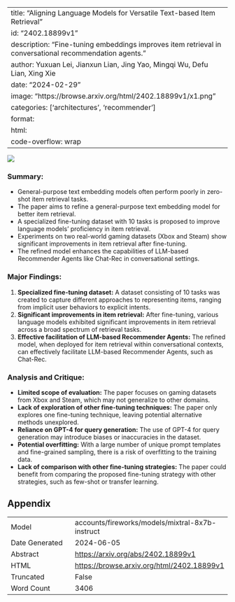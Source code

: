 
---
title: "Aligning Language Models for Versatile Text-based Item Retrieval"
id: "2402.18899v1"
description: "Fine-tuning embeddings improves item retrieval in conversational recommendation agents."
author: Yuxuan Lei, Jianxun Lian, Jing Yao, Mingqi Wu, Defu Lian, Xing Xie
date: "2024-02-29"
image: "https://browse.arxiv.org/html/2402.18899v1/x1.png"
categories: ['architectures', 'recommender']
format:
  html:
    code-overflow: wrap
---

![](https://browse.arxiv.org/html/2402.18899v1/x1.png)

### Summary:

- General-purpose text embedding models often perform poorly in zero-shot item retrieval tasks.
- The paper aims to refine a general-purpose text embedding model for better item retrieval.
- A specialized fine-tuning dataset with 10 tasks is proposed to improve language models' proficiency in item retrieval.
- Experiments on two real-world gaming datasets (Xbox and Steam) show significant improvements in item retrieval after fine-tuning.
- The refined model enhances the capabilities of LLM-based Recommender Agents like Chat-Rec in conversational settings.

### Major Findings:
1. **Specialized fine-tuning dataset:** A dataset consisting of 10 tasks was created to capture different approaches to representing items, ranging from implicit user behaviors to explicit intents.
2. **Significant improvements in item retrieval:** After fine-tuning, various language models exhibited significant improvements in item retrieval across a broad spectrum of retrieval tasks.
3. **Effective facilitation of LLM-based Recommender Agents:** The refined model, when deployed for item retrieval within conversational contexts, can effectively facilitate LLM-based Recommender Agents, such as Chat-Rec.

### Analysis and Critique:
- **Limited scope of evaluation:** The paper focuses on gaming datasets from Xbox and Steam, which may not generalize to other domains.
- **Lack of exploration of other fine-tuning techniques:** The paper only explores one fine-tuning technique, leaving potential alternative methods unexplored.
- **Reliance on GPT-4 for query generation:** The use of GPT-4 for query generation may introduce biases or inaccuracies in the dataset.
- **Potential overfitting:** With a large number of unique prompt templates and fine-grained sampling, there is a risk of overfitting to the training data.
- **Lack of comparison with other fine-tuning strategies:** The paper could benefit from comparing the proposed fine-tuning strategy with other strategies, such as few-shot or transfer learning.

## Appendix

|          |          |
|----------|----------|
| Model     | accounts/fireworks/models/mixtral-8x7b-instruct       |
| Date Generated     | 2024-06-05       |
| Abstract | [https://arxiv.org/abs/2402.18899v1](https://arxiv.org/abs/2402.18899v1)        |
| HTML     | [https://browse.arxiv.org/html/2402.18899v1](https://browse.arxiv.org/html/2402.18899v1)       |
| Truncated       | False       |
| Word Count       | 3406       |